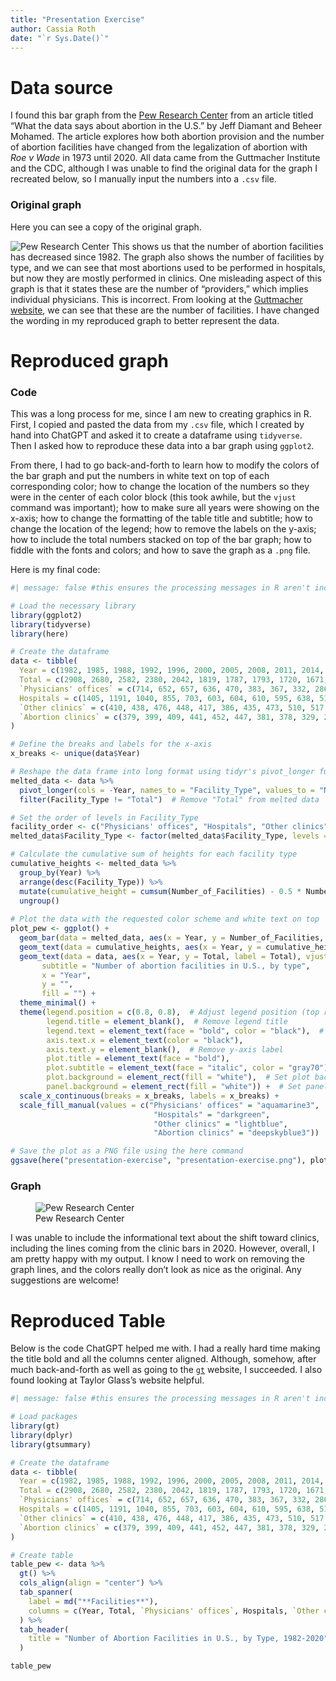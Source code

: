 ```yaml
---
title: "Presentation Exercise"
author: Cassia Roth
date: "`r Sys.Date()`"
---
```

# Data source

I found this bar graph from the [Pew Research Center](https://www.pewresearch.org/short-reads/2023/01/11/what-the-data-says-about-abortion-in-the-u-s-2/) from an article titled "What the data says about abortion in the U.S." by Jeff Diamant and Beheer Mohamed. The article explores how both abortion provision and the number of abortion facilities have changed from the legalization of abortion with *Roe v Wade* in 1973 until 2020. All data came from the Guttmacher Institute and the CDC, although I was unable to find the original data for the graph I recreated below, so I manually input the numbers into a `.csv` file.

### Original graph

Here you can see a copy of the original graph.

![Pew Research Center](Pew_research.png)
This shows us that the number of abortion facilities has decreased since 1982. The graph also shows the number of facilities by type, and we can see that most abortions used to be performed in hospitals, but now they are mostly performed in clinics. One misleading aspect of this graph is that it states these are the number of "providers," which implies individual physicians. This is incorrect. From looking at the [Guttmacher website](https://www.guttmacher.org/news-release/2022/guttmacher-institute-releases-2020-abortion-provider-census-important-data-us), we can see that these are the number of facilities. I have changed the wording in my reproduced graph to better represent the data.

# Reproduced graph

### Code

This was a long process for me, since I am new to creating graphics in R. First, I copied and pasted the data from my `.csv` file, which I created by hand into ChatGPT and asked it to create a dataframe using `tidyverse`. Then I asked how to reproduce these data into a bar graph using `ggplot2`. 

From there, I had to go back-and-forth to learn how to modify the colors of the bar graph and put the numbers in white text on top of each corresponding color; how to change the location of the numbers so they were in the center of each color block (this took awhile, but the `vjust` command was important); how to make sure all years were showing on the x-axis; how to change the formatting of the table title and subtitle; how to change the location of the legend; how to remove the labels on the y-axis; how to include the total numbers stacked on top of the bar graph; how to fiddle with the fonts and colors; and how to save the graph as a `.png` file.

Here is my final code:
```r
#| message: false #this ensures the processing messages in R aren't included on the website

# Load the necessary library
library(ggplot2)
library(tidyverse)
library(here)

# Create the dataframe
data <- tibble(
  Year = c(1982, 1985, 1988, 1992, 1996, 2000, 2005, 2008, 2011, 2014, 2017, 2020),
  Total = c(2908, 2680, 2582, 2380, 2042, 1819, 1787, 1793, 1720, 1671, 1587, 1603),
  `Physicians' offices` = c(714, 652, 657, 636, 470, 383, 367, 332, 286, 244, 261, 266),
  Hospitals = c(1405, 1191, 1040, 855, 703, 603, 604, 610, 595, 638, 518, 530),
  `Other clinics` = c(410, 438, 476, 448, 417, 386, 435, 473, 510, 517, 555, 580),
  `Abortion clinics` = c(379, 399, 409, 441, 452, 447, 381, 378, 329, 272, 253, 227)
)

# Define the breaks and labels for the x-axis
x_breaks <- unique(data$Year)

# Reshape the data frame into long format using tidyr's pivot_longer function
melted_data <- data %>%
  pivot_longer(cols = -Year, names_to = "Facility_Type", values_to = "Number_of_Facilities") %>%
  filter(Facility_Type != "Total")  # Remove "Total" from melted data

# Set the order of levels in Facility_Type
facility_order <- c("Physicians' offices", "Hospitals", "Other clinics", "Abortion clinics")
melted_data$Facility_Type <- factor(melted_data$Facility_Type, levels = facility_order)

# Calculate the cumulative sum of heights for each facility type
cumulative_heights <- melted_data %>%
  group_by(Year) %>%
  arrange(desc(Facility_Type)) %>%
  mutate(cumulative_height = cumsum(Number_of_Facilities) - 0.5 * Number_of_Facilities) %>%
  ungroup()
 
# Plot the data with the requested color scheme and white text on top
plot_pew <- ggplot() +
  geom_bar(data = melted_data, aes(x = Year, y = Number_of_Facilities, fill = Facility_Type), stat = "identity") +
  geom_text(data = cumulative_heights, aes(x = Year, y = cumulative_height, label = Number_of_Facilities), vjust = 0.5, color = "white", size = 3) +
  geom_text(data = data, aes(x = Year, y = Total, label = Total), vjust = -0.5, color = "gray70", size = 3) + labs(title = expression(bold("Total number of abortion facilities down since 1982")),
       subtitle = "Number of abortion facilities in U.S., by type",
       x = "Year",
       y = "",
       fill = "") +
  theme_minimal() +
  theme(legend.position = c(0.8, 0.8),  # Adjust legend position (top right corner)
        legend.title = element_blank(),  # Remove legend title
        legend.text = element_text(face = "bold", color = "black"),  # Set legend text color
        axis.text.x = element_text(color = "black"),
        axis.text.y = element_blank(),  # Remove y-axis label
        plot.title = element_text(face = "bold"),
        plot.subtitle = element_text(face = "italic", color = "gray70"),
        plot.background = element_rect(fill = "white"),  # Set plot background to white
        panel.background = element_rect(fill = "white")) +  # Set panel background to white
  scale_x_continuous(breaks = x_breaks, labels = x_breaks) +
  scale_fill_manual(values = c("Physicians' offices" = "aquamarine3",
                                "Hospitals" = "darkgreen",
                                "Other clinics" = "lightblue",
                                "Abortion clinics" = "deepskyblue3"))

# Save the plot as a PNG file using the here command
ggsave(here("presentation-exercise", "presentation-exercise.png"), plot_pew, width = 8, height = 6, units = "in", dpi = 300)
```

### Graph
![Pew Research Center](presentation-exercise.png)

I was unable to include the informational text about the shift toward clinics, including the lines coming from the clinic bars in 2020. However, overall, I am pretty happy with my output. I know I need to work on removing the graph lines, and the colors really don't look as nice as the original. Any suggestions are welcome!

# Reproduced Table

Below is the code ChatGPT helped me with. I had a really hard time making the title bold and all the columns center aligned. Although, somehow, after much back-and-forth as well as going to the [`gt`](https://gt.rstudio.com/reference/cols_align.html) website, I succeeded. I also found looking at Taylor Glass's website helpful.

```r
#| message: false #this ensures the processing messages in R aren't included on the website

# Load packages
library(gt)
library(dplyr)
library(gtsummary)

# Create the dataframe
data <- tibble(
  Year = c(1982, 1985, 1988, 1992, 1996, 2000, 2005, 2008, 2011, 2014, 2017, 2020),
  Total = c(2908, 2680, 2582, 2380, 2042, 1819, 1787, 1793, 1720, 1671, 1587, 1603),
  `Physicians' offices` = c(714, 652, 657, 636, 470, 383, 367, 332, 286, 244, 261, 266),
  Hospitals = c(1405, 1191, 1040, 855, 703, 603, 604, 610, 595, 638, 518, 530),
  `Other clinics` = c(410, 438, 476, 448, 417, 386, 435, 473, 510, 517, 555, 580),
  `Abortion clinics` = c(379, 399, 409, 441, 452, 447, 381, 378, 329, 272, 253, 227)
)

# Create table
table_pew <- data %>%
  gt() %>%
  cols_align(align = "center") %>%
  tab_spanner(
    label = md("**Facilities**"),
    columns = c(Year, Total, `Physicians' offices`, Hospitals, `Other clinics`, `Abortion clinics`)
  ) %>%
  tab_header(
    title = "Number of Abortion Facilities in U.S., by Type, 1982-2020"
  )

table_pew
```